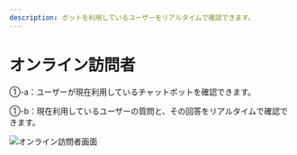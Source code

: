 ```yaml
---
description: ボットを利用しているユーザーをリアルタイムで確認できます。
---
```


# オンライン訪問者

①-a：ユーザーが現在利用しているチャットボットを確認できます。

①-b：現在利用しているユーザーの質問と、その回答をリアルタイムで確認できます。

![オンライン訪問者画面](../../../.gitbook/assets/bot-online-visitor-1.png)
